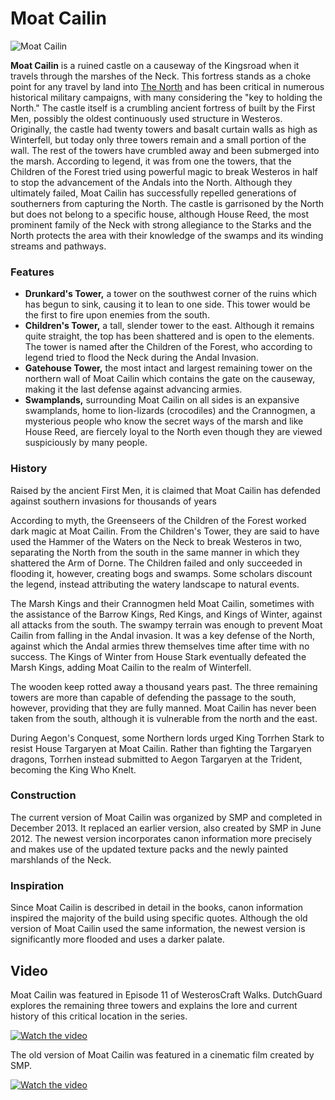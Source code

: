 

# Moat Cailin

<Image src="https://cdn.sanity.io/images/1as7cn02/production/5701d63f95713a636e19dc33d8eb1147c3ae676a-3840x2160.jpg?w=976&h=350&fit=crop&crop=center&auto=format" alt="Moat Cailin" width={976} height={350}  />

<ProjectDetails
  floatRight
  region="North"
  house="House Reed"
  type="Ruin"
  status="Completed"
  warp="undefined"
  projectLead="SMP"
  dateStarted="December 26, 2013"
  dateCompleted="December 26, 2013"
/>

**Moat Cailin** is a ruined castle on a causeway of the Kingsroad when it travels through the marshes of the Neck. This fortress stands as a choke point for any travel by land into [The North](https://westeroscraft.com/wiki/north) and has been critical in numerous historical military campaigns, with many considering the "key to holding the North." The castle itself is a crumbling ancient fortress of built by the First Men, possibly the oldest continuously used structure in Westeros. Originally, the castle had twenty towers and basalt curtain walls as high as Winterfell, but today only three towers remain and a small portion of the wall. The rest of the towers have crumbled away and been submerged into the marsh. According to legend, it was from one the towers, that the Children of the Forest tried using powerful magic to break Westeros in half to stop the advancement of the Andals into the North. Although they ultimately failed, Moat Cailin has successfully repelled generations of southerners from capturing the North. The castle is garrisoned by the North but does not belong to a specific house, although House Reed, the most prominent family of the Neck with strong allegiance to the Starks and the North protects the area with their knowledge of the swamps and its winding streams and pathways.

### Features

* **Drunkard's Tower,** a tower on the southwest corner of the ruins which has begun to sink, causing it to lean to one side. This tower would be the first to fire upon enemies from the south.
* **Children's Tower,** a tall, slender tower to the east. Although it remains quite straight, the top has been shattered and is open to the elements. The tower is named after the Children of the Forest, who according to legend tried to flood the Neck during the Andal Invasion.
* **Gatehouse Tower,** the most intact and largest remaining tower on the northern wall of Moat Cailin which contains the gate on the causeway, making it the last defense against advancing armies.
* **Swamplands,** surrounding Moat Cailin on all sides is an expansive swamplands, home to lion-lizards (crocodiles) and the Crannogmen, a mysterious people who know the secret ways of the marsh and like House Reed, are fiercely loyal to the North even though they are viewed suspiciously by many people.

### History

Raised by the ancient First Men, it is claimed that Moat Cailin has defended against southern invasions for thousands of years

According to myth, the Greenseers of the Children of the Forest worked dark magic at Moat Cailin. From the Children's Tower, they are said to have used the Hammer of the Waters on the Neck to break Westeros in two, separating the North from the south in the same manner in which they shattered the Arm of Dorne. The Children failed and only succeeded in flooding it, however, creating bogs and swamps. Some scholars discount the legend, instead attributing the watery landscape to natural events.

The Marsh Kings and their Crannogmen held Moat Cailin, sometimes with the assistance of the Barrow Kings, Red Kings, and Kings of Winter, against all attacks from the south. The swampy terrain was enough to prevent Moat Cailin from falling in the Andal invasion. It was a key defense of the North, against which the Andal armies threw themselves time after time with no success. The Kings of Winter from House Stark eventually defeated the Marsh Kings, adding Moat Cailin to the realm of Winterfell.

The wooden keep rotted away a thousand years past. The three remaining towers are more than capable of defending the passage to the south, however, providing that they are fully manned. Moat Cailin has never been taken from the south, although it is vulnerable from the north and the east.

During Aegon's Conquest, some Northern lords urged King Torrhen Stark to resist House Targaryen at Moat Cailin. Rather than fighting the Targaryen dragons, Torrhen instead submitted to Aegon Targaryen at the Trident, becoming the King Who Knelt.

### Construction  


The current version of Moat Cailin was organized by SMP and completed in December 2013. It replaced an earlier version, also created by SMP in June 2012. The newest version incorporates canon information more precisely and makes use of the updated texture packs and the newly painted marshlands of the Neck.

### Inspiration

Since Moat Cailin is described in detail in the books, canon information inspired the majority of the build using specific quotes. Although the old version of Moat Cailin used the same information, the newest version is significantly more flooded and uses a darker palate.

## Video

Moat Cailin was featured in Episode 11 of WesterosCraft Walks. DutchGuard explores the remaining three towers and explains the lore and current history of this critical location in the series.  



[![Watch the video](https://img.youtube.com/vi/laIYUoDgXeQ/0.jpg)](https:https://www.youtube.com/embed/laIYUoDgXeQ)


  
The old version of Moat Cailin was featured in a cinematic film created by SMP.  



[![Watch the video](https://img.youtube.com/vi/zQtBiByZuWQ/0.jpg)](https:https://www.youtube.com/embed/zQtBiByZuWQ)